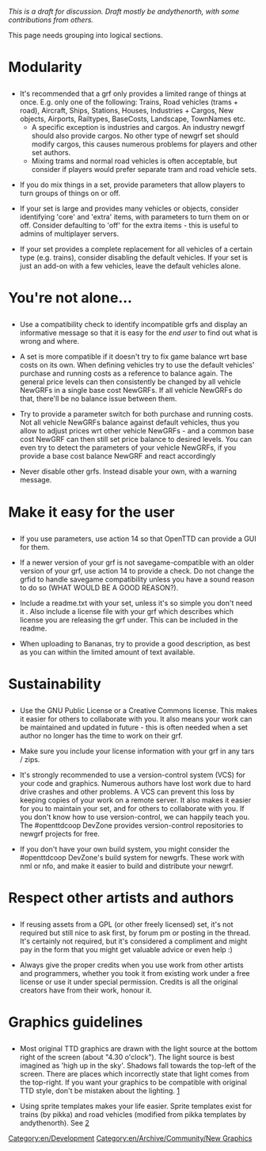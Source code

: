 ''This is a draft for discussion.  Draft mostly be andythenorth, with some contributions from others.''

This page needs grouping into logical sections.
<h1>Modularity</h1>
* It's recommended that a grf only provides a limited range of things at once.  E.g. only one of the following: Trains, Road vehicles (trams + road), Aircraft, Ships, Stations, Houses, Industries + Cargos, New objects, Airports, Railtypes, BaseCosts, Landscape, TownNames etc.
** A specific exception is industries and cargos.  An industry newgrf should also provide cargos.  No other type of newgrf set should modify cargos, this causes numerous problems for players and other set authors.
** Mixing trams and normal road vehicles is often acceptable, but consider if players would prefer separate tram and road vehicle sets.

* If you do mix things in a set, provide parameters that allow players to turn groups of things on or off.

* If your set is large and provides many vehicles or objects, consider identifying 'core' and 'extra' items, with parameters to turn them on or off.  Consider defaulting to 'off' for the extra items - this is useful to admins of multiplayer servers.

* If your set provides a complete replacement for all vehicles of a certain type (e.g. trains), consider disabling the default vehicles. If your set is just an add-on with a few vehicles, leave the default vehicles alone.

<h1>You're not alone...</h1>
* Use a compatibility check to identify incompatible grfs and display an informative message so that it is easy for the ''end user'' to find out what is wrong and where.

* A set is more compatible if it doesn't try to fix game balance wrt base costs on its own. When defining vehicles try to use the default vehicles' purchase and running costs as a reference to balance again. The general price levels can then consistently be changed by all vehicle NewGRFs in a single base cost NewGRFs. If all vehicle NewGRFs do that, there'll be no balance issue between them.

* Try to provide a parameter switch for both purchase and running costs. Not all vehicle NewGRFs balance against default vehicles, thus you allow to adjust prices wrt other vehicle NewGRFs - and a common base cost NewGRF can then still set price balance to desired levels. You can even try to detect the parameters of your vehicle NewGRFs, if you provide a base cost balance NewGRF and react accordingly

* Never disable other grfs. Instead disable your own, with a warning message.

<h1>Make it easy for the user</h1>
* If you use parameters, use action 14 so that OpenTTD can provide a GUI for them.

* If a newer version of your grf is not savegame-compatible with an older version of your grf, use action 14 to provide a check.  Do not change the grfid to handle savegame compatibility unless you have a sound reason to do so (WHAT WOULD BE A GOOD REASON?).

* Include a readme.txt with your set, unless it's so simple you don't need it<!--, in which case you should provide a readme.txt with your set-->. Also include a license file with your grf which describes which license you are releasing the grf under. This can be included in the readme.

* When uploading to Bananas, try to provide a good description, as best as you can within the limited amount of text available.

<h1>Sustainability</h1>
* Use the GNU Public License or a Creative Commons license. This makes it easier for others to collaborate with you. It also means your work can be maintained and updated in future - this is often needed when a set author no longer has the time to work on their grf.

* Make sure you include your license information with your grf in any tars / zips.

* It's strongly recommended to use a version-control system (VCS) for your code and graphics. Numerous authors have lost work due to hard drive crashes and other problems. A VCS can prevent this loss by keeping copies of your work on a remote server. It also makes it easier for you to maintain your set, and for others to collaborate with you. If you don't know how to use version-control, we can happily teach you. The #openttdcoop DevZone provides version-control repositories to newgrf projects for free.

* If you don't have your own build system, you might consider the #openttdcoop DevZone's build system for newgrfs.  These work with nml or nfo, and make it easier to build and distribute your newgrf.

<h1>Respect other artists and authors</h1>
* If reusing assets from a GPL (or other freely licensed) set, it's not required but still nice to ask first, by forum pm or posting in the thread.  It's certainly not required, but it's considered a compliment and might pay in the form that you might get valuable advice or even help :)

* Always give the proper credits when you use work from other artists and programmers, whether you took it from existing work under a free license or use it under special permission. Credits is all the original creators have from their work, honour it.

<h1>Graphics guidelines</h1>
* Most original TTD graphics are drawn with the light source at the bottom right of the screen (about "4.30 o'clock").  The light source is best imagined as 'high up in the sky'. Shadows fall towards the top-left of the screen. There are places which incorrectly state that light comes from the top-right. If you want your graphics to be compatible with original TTD style, don't be mistaken about the lighting. [http://www.tt-forums.net/download/file.php?id=38433]

* Using sprite templates makes your life easier. Sprite templates exist for trains (by pikka) and road vehicles (modified from pikka templates by andythenorth). See [http://users.tt-forums.net/pikka/wiki/index.php?title=Sprite_templates]

[[Category:en/Development]]
[[Category:en/Archive/Community/New Graphics]]